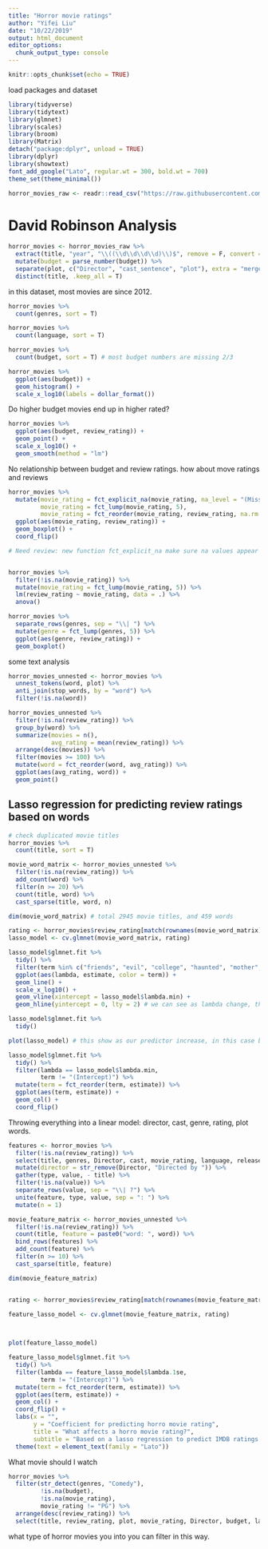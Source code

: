 ```yaml
---
title: "Horror movie ratings"
author: "Yifei Liu"
date: "10/22/2019"
output: html_document
editor_options: 
  chunk_output_type: console
---
```


```r
knitr::opts_chunk$set(echo = TRUE)
```


load packages and dataset

```r

library(tidyverse)
library(tidytext)
library(glmnet)
library(scales)
library(broom)
library(Matrix)
detach("package:dplyr", unload = TRUE)
library(dplyr)
library(showtext)
font_add_google("Lato", regular.wt = 300, bold.wt = 700)
theme_set(theme_minimal())

horror_movies_raw <- readr::read_csv("https://raw.githubusercontent.com/rfordatascience/tidytuesday/master/data/2019/2019-10-22/horror_movies.csv")

```

# David Robinson Analysis

```r
horror_movies <- horror_movies_raw %>%
  extract(title, "year", "\\((\\d\\d\\d\\d)\\)$", remove = F, convert = T) %>%
  mutate(budget = parse_number(budget)) %>%
  separate(plot, c("Director", "cast_sentence", "plot"), extra = "merge", sep = "\\. ", fill = "right") %>%
  distinct(title, .keep_all = T)


```


in this dataset, most movies are since 2012. 


```r
horror_movies %>%
  count(genres, sort = T)

horror_movies %>%
  count(language, sort = T)

horror_movies %>%
  count(budget, sort = T) # most budget numbers are missing 2/3

horror_movies %>%
  ggplot(aes(budget)) +
  geom_histogram() +
  scale_x_log10(labels = dollar_format())

```

Do higher budget movies end up in higher rated?



```r

horror_movies %>%
  ggplot(aes(budget, review_rating)) +
  geom_point() +
  scale_x_log10() +
  geom_smooth(method = "lm")


```
 
 
No relationship between budget and review ratings. how about move ratings and reviews

```r

horror_movies %>%
  mutate(movie_rating = fct_explicit_na(movie_rating, na_level = "(Missing)"),
         movie_rating = fct_lump(movie_rating, 5),
         movie_rating = fct_reorder(movie_rating, review_rating, na.rm = T)) %>%
  ggplot(aes(movie_rating, review_rating)) +
  geom_boxplot() +
  coord_flip()

# Need review: new function fct_explicit_na make sure na values appear in the find result 


horror_movies %>%
  filter(!is.na(movie_rating)) %>%
  mutate(movie_rating = fct_lump(movie_rating, 5)) %>%
  lm(review_rating ~ movie_rating, data = .) %>%
  anova()

```




```r
horror_movies %>%
  separate_rows(genres, sep = "\\| ") %>%
  mutate(genre = fct_lump(genres, 5)) %>%
  ggplot(aes(genre, review_rating)) +
  geom_boxplot()
```

some text analysis

```r
horror_movies_unnested <- horror_movies %>%
  unnest_tokens(word, plot) %>%
  anti_join(stop_words, by = "word") %>%
  filter(!is.na(word))

horror_movies_unnested %>%
  filter(!is.na(review_rating)) %>%
  group_by(word) %>%
  summarize(movies = n(),
            avg_rating = mean(review_rating)) %>%
  arrange(desc(movies)) %>%
  filter(movies >= 100) %>%
  mutate(word = fct_reorder(word, avg_rating)) %>%
  ggplot(aes(avg_rating, word)) +
  geom_point()


```



## Lasso regression for predicting review ratings based on words

```r
# check duplicated movie titles
horror_movies %>%
  count(title, sort = T)

movie_word_matrix <- horror_movies_unnested %>%
  filter(!is.na(review_rating)) %>%
  add_count(word) %>%
  filter(n >= 20) %>%
  count(title, word) %>%
  cast_sparse(title, word, n)

dim(movie_word_matrix) # total 2945 movie titles, and 459 words

rating <- horror_movies$review_rating[match(rownames(movie_word_matrix), horror_movies$title)]
lasso_model <- cv.glmnet(movie_word_matrix, rating)

```


```r

lasso_model$glmnet.fit %>%
  tidy() %>%
  filter(term %in% c("friends", "evil", "college", "haunted", "mother", "quickly", "unexpected", "seek", "teacher")) %>%
  ggplot(aes(lambda, estimate, color = term)) +
  geom_line() +
  scale_x_log10() + 
  geom_vline(xintercept = lasso_model$lambda.min) +
  geom_hline(yintercept = 0, lty = 2) # we can see as lambda change, the coefficient values also change, so we need to pick a desirable penality lambda for our model, we can use plot(lasso_model) to pick 

```


```r

lasso_model$glmnet.fit %>%
  tidy() 

plot(lasso_model) # this show as our predictor increase, in this case between 131 and 355, log(lambda) is -4, we better off without a predictor

lasso_model$glmnet.fit %>%
  tidy() %>%
  filter(lambda == lasso_model$lambda.min,
         term != "(Intercept)") %>%
  mutate(term = fct_reorder(term, estimate)) %>%
  ggplot(aes(term, estimate)) +
  geom_col() +
  coord_flip()

```


Throwing everything into a linear model: director, cast, genre, rating, plot words. 


```r

features <- horror_movies %>%
  filter(!is.na(review_rating)) %>%
  select(title, genres, Director, cast, movie_rating, language, release_country) %>%
  mutate(director = str_remove(Director, "Directed by ")) %>%
  gather(type, value, - title) %>%
  filter(!is.na(value)) %>%
  separate_rows(value, sep = "\\| ?") %>%
  unite(feature, type, value, sep = ": ") %>%
  mutate(n = 1)

movie_feature_matrix <- horror_movies_unnested %>%
  filter(!is.na(review_rating)) %>%
  count(title, feature = paste0("word: ", word)) %>%
  bind_rows(features) %>%
  add_count(feature) %>%
  filter(n >= 10) %>%
  cast_sparse(title, feature)

dim(movie_feature_matrix)


rating <- horror_movies$review_rating[match(rownames(movie_feature_matrix), horror_movies$title)]

feature_lasso_model <- cv.glmnet(movie_feature_matrix, rating)

  
```



```r

plot(feature_lasso_model)

feature_lasso_model$glmnet.fit %>%
  tidy() %>%
  filter(lambda == feature_lasso_model$lambda.1se,
         term != "(Intercept)") %>%
  mutate(term = fct_reorder(term, estimate)) %>%
  ggplot(aes(term, estimate)) +
  geom_col() +
  coord_flip() +
  labs(x = "",
       y = "Coefficient for predicting horro movie rating",
       title = "What affects a horro movie rating?",
       subtitle = "Based on a lasso regression to predict IMDB ratings of ~3000 movies") +
  theme(text = element_text(family = "Lato"))

```

What movie should I watch

```r

horror_movies %>%
  filter(str_detect(genres, "Comedy"),
         !is.na(budget),
         !is.na(movie_rating),
         movie_rating != "PG") %>%
  arrange(desc(review_rating)) %>%
  select(title, review_rating, plot, movie_rating, Director, budget, language)

```

what type of horror movies you into you can filter in this way. 












